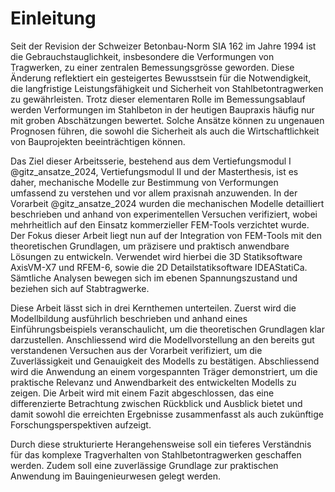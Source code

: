 # Einleitung 

Seit der Revision der Schweizer Betonbau-Norm SIA 162 im Jahre 1994 ist die Gebrauchstauglichkeit, insbesondere die Verformungen von Tragwerken, zu einer zentralen Bemessungsgrösse geworden. Diese Änderung reflektiert ein gesteigertes Bewusstsein für die Notwendigkeit, die langfristige Leistungsfähigkeit und Sicherheit von Stahlbetontragwerken zu gewährleisten. Trotz dieser elementaren Rolle im Bemessungsablauf werden Verformungen im Stahlbeton in der heutigen Baupraxis häufig nur mit groben Abschätzungen bewertet. Solche Ansätze können zu ungenauen Prognosen führen, die sowohl die Sicherheit als auch die Wirtschaftlichkeit von Bauprojekten beeinträchtigen können.

Das Ziel dieser Arbeitsserie, bestehend aus dem Vertiefungsmodul I @gitz_ansatze_2024, Vertiefungsmodul II und der Masterthesis, ist es daher, mechanische Modelle zur Bestimmung von Verformungen umfassend zu verstehen und vor allem praxisnah anzuwenden. In der Vorarbeit @gitz_ansatze_2024 wurden die mechanischen Modelle detailliert beschrieben und anhand von experimentellen Versuchen verifiziert, wobei mehrheitlich auf den Einsatz kommerzieller FEM-Tools verzichtet wurde. Der Fokus dieser Arbeit liegt nun auf der Integration von FEM-Tools mit den theoretischen Grundlagen, um präzisere und praktisch anwendbare Lösungen zu entwickeln. Verwendet wird hierbei die 3D Statiksoftware AxisVM-X7 und RFEM-6, sowie die 2D Detailstatiksoftware IDEAStatiCa. Sämtliche Analysen bewegen sich im ebenen Spannungszustand und beziehen sich auf Stabtragwerke.

Diese Arbeit lässt sich in drei Kernthemen unterteilen. Zuerst wird die Modellbildung ausführlich beschrieben und anhand eines Einführungsbeispiels veranschaulicht, um die theoretischen Grundlagen klar darzustellen. Anschliessend wird die Modellvorstellung an den bereits gut verstandenen Versuchen aus der Vorarbeit verifiziert, um die Zuverlässigkeit und Genauigkeit des Modells zu bestätigen. Abschliessend wird die Anwendung an einem vorgespannten Träger demonstriert, um die praktische Relevanz und Anwendbarkeit des entwickelten Modells zu zeigen. Die Arbeit wird mit einem Fazit abgeschlossen, das eine differenzierte Betrachtung zwischen Rückblick und Ausblick bietet und damit sowohl die erreichten Ergebnisse zusammenfasst als auch zukünftige Forschungsperspektiven aufzeigt.

Durch diese strukturierte Herangehensweise soll ein tieferes Verständnis für das komplexe Tragverhalten von Stahlbetontragwerken geschaffen werden. Zudem soll eine zuverlässige Grundlage zur praktischen Anwendung im Bauingenieurwesen gelegt werden.